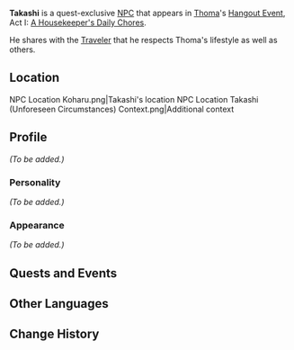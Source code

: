 {{Meta
<!-- REMOVE THIS TEMPLATE AFTER ADDING MISSING INFO -->
|missing_NPC_profile  = yes
}}
{{About|the quest-exclusive NPC|the regular NPC|Takashi}}
{{Character Infobox
|type             = Quest NPC
|name             = Takashi
|image            = NPC Takashi Quest-Exclusive.png
|region           = Inazuma
|affiliation      = Yashiro Commission
}}
'''Takashi''' is a quest-exclusive [[NPC]] that appears in [[Thoma]]'s [[Hangout Event]], Act I: [[A Housekeeper's Daily Chores]].

He shares with the [[Traveler]] that he respects Thoma's lifestyle as well as others.

==Location==
<gallery hideaddbutton="true" captionalign="center">
NPC Location Koharu.png|Takashi's location
NPC Location Takashi (Unforeseen Circumstances) Context.png|Additional context
</gallery>

==Profile==
<!-- detailed story/lore information goes here -->
''(To be added.)''

===Personality===
''(To be added.)''

===Appearance===
''(To be added.)''

==Quests and Events==
{{Quest Appearances}}

==Other Languages==
{{Other Languages|default_hidden = 1
|en      = Takashi
|zhs     = 阿敬
|zhs_rm  = Ā Jìng
|zht     = 阿敬
|zht_rm  = Ā Jìng
|ja      = 敬
|ja_rm   = Takashi
|ko      = 타카시
|ko_rm   = Takasi
|es      = Takashi
|fr      = Takashi
|ru      = Такаси
|th      = Takashi
|vi      = Takashi
|de      = Takashi
|id      = Takashi
|pt      = Takashi
}}

==Change History==
{{Change History|2.2}}
<!--
==References==
{{Reflist}}-->